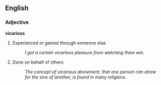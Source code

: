 ==English==

===Adjective===
'''vicarious'''

# Experienced or gained through someone else.
#: ''I got a certain vicarious pleasure from watching them win.''
# Done on behalf of others
#: ''The concept of vicarious atonement, that one person can atone for the sins of another, is found in many religions.''